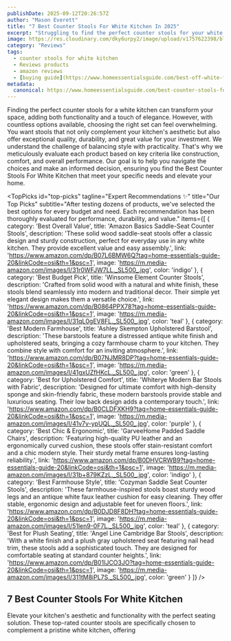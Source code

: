 ```yaml
---
publishDate: 2025-09-12T20:26:57Z
author: "Mason Everett"
title: "7 Best Counter Stools For White Kitchen In 2025"
excerpt: "Struggling to find the perfect counter stools for your white kitchen? We tested dozens of options to help you choose stylish and durable seating today."
image: https://res.cloudinary.com/dky6urpy2/image/upload/v1757622398/blog_image_1757622398_paypgo.webp
category: "Reviews"
tags:
  - counter stools for white kitchen
  - Reviews products
  - amazon reviews
  - [buying guide](https://www.homeessentialsguide.com/best-off-white-for-kitchen-cabinets)
metadata:
  canonical: https://www.homeessentialsguide.com/best-counter-stools-for-white-kitchen
---
```



Finding the perfect counter stools for a white kitchen can transform your space, adding both functionality and a touch of elegance. However, with countless options available, choosing the right set can feel overwhelming. You want stools that not only complement your kitchen's aesthetic but also offer exceptional quality, durability, and great value for your investment. We understand the challenge of balancing style with practicality. That's why we meticulously evaluate each product based on key criteria like construction, comfort, and overall performance. Our goal is to help you navigate the choices and make an informed decision, ensuring you find the Best Counter Stools For White Kitchen that meet your specific needs and elevate your home.

<TopPicks
  id="top-picks"
  tagline="Expert Recommendations ✨"
  title="Our Top Picks"
  subtitle="After testing dozens of products, we've selected the best options for every budget and need. Each recommendation has been thoroughly evaluated for performance, durability, and value."
  items={[
    {
      category: 'Best Overall Value',
      title: 'Amazon Basics Saddle-Seat Counter Stools',
      description: 'These solid wood saddle-seat stools offer a classic design and sturdy construction, perfect for everyday use in any white kitchen. They provide excellent value and easy assembly.',
      link: 'https://www.amazon.com/dp/B07L6BMW6Q?tag=home-essentials-guide-20&linkCode=osi&th=1&psc=1',
      image: 'https://m.media-amazon.com/images/I/31r0WFJW7LL._SL500_.jpg',
      color: 'indigo'
    },
    {
      category: 'Best Budget Pick',
      title: 'Winsome Element Counter Stools',
      description: 'Crafted from solid wood with a natural and white finish, these stools blend seamlessly into modern and traditional decor. Their simple yet elegant design makes them a versatile choice.',
      link: 'https://www.amazon.com/dp/B0864PPX78?tag=home-essentials-guide-20&linkCode=osi&th=1&psc=1',
      image: 'https://m.media-amazon.com/images/I/31qL0gEV8FL._SL500_.jpg',
      color: 'teal'
    },
    {
      category: 'Best Modern Farmhouse',
      title: 'Ashley Skempton Upholstered Barstool',
      description: 'These barstools feature a distressed antique white finish and upholstered seats, bringing a cozy farmhouse charm to your kitchen. They combine style with comfort for an inviting atmosphere.',
      link: 'https://www.amazon.com/dp/B07NJMR8DP?tag=home-essentials-guide-20&linkCode=osi&th=1&psc=1',
      image: 'https://m.media-amazon.com/images/I/41gxUZfHKcL._SL500_.jpg',
      color: 'green'
    },
    {
      category: 'Best for Upholstered Comfort',
      title: 'Whiterye Modern Bar Stools with Fabric',
      description: 'Designed for ultimate comfort with high-density sponge and skin-friendly fabric, these modern barstools provide stable and luxurious seating. Their low back design adds a contemporary touch.',
      link: 'https://www.amazon.com/dp/B0CLDFXKH9?tag=home-essentials-guide-20&linkCode=osi&th=1&psc=1',
      image: 'https://m.media-amazon.com/images/I/41v7v-ypUQL._SL500_.jpg',
      color: 'purple'
    },
    {
      category: 'Best Chic & Ergonomic',
      title: 'GarveeHome Padded Saddle Chairs',
      description: 'Featuring high-quality PU leather and an ergonomically curved cushion, these stools offer stain-resistant comfort and a chic modern style. Their sturdy metal frame ensures long-lasting reliability.',
      link: 'https://www.amazon.com/dp/B0DHVCRWB9?tag=home-essentials-guide-20&linkCode=osi&th=1&psc=1',
      image: 'https://m.media-amazon.com/images/I/31b+879KZzL._SL500_.jpg',
      color: 'indigo'
    },
    {
      category: 'Best Farmhouse Style',
      title: 'Cozyman Saddle Seat Counter Stools',
      description: 'These farmhouse-inspired stools boast sturdy wood legs and an antique white faux leather cushion for easy cleaning. They offer stable, ergonomic design and adjustable feet for uneven floors.',
      link: 'https://www.amazon.com/dp/B0DJD8F8DH?tag=home-essentials-guide-20&linkCode=osi&th=1&psc=1',
      image: 'https://m.media-amazon.com/images/I/51len9-0F7L._SL500_.jpg',
      color: 'teal'
    },
    {
      category: 'Best for Plush Seating',
      title: 'Angel Line Cambridge Bar Stools',
      description: 'With a white finish and a plush gray upholstered seat featuring nail head trim, these stools add a sophisticated touch. They are designed for comfortable seating at standard counter heights.',
      link: 'https://www.amazon.com/dp/B01IJCO3JO?tag=home-essentials-guide-20&linkCode=osi&th=1&psc=1',
      image: 'https://m.media-amazon.com/images/I/311tM8iPL7S._SL500_.jpg',
      color: 'green'
    }
  ]}
/>

## 7 Best Counter Stools For White Kitchen

Elevate your kitchen's aesthetic and functionality with the perfect seating solution. These top-rated counter stools are specifically chosen to complement a pristine white kitchen, offering